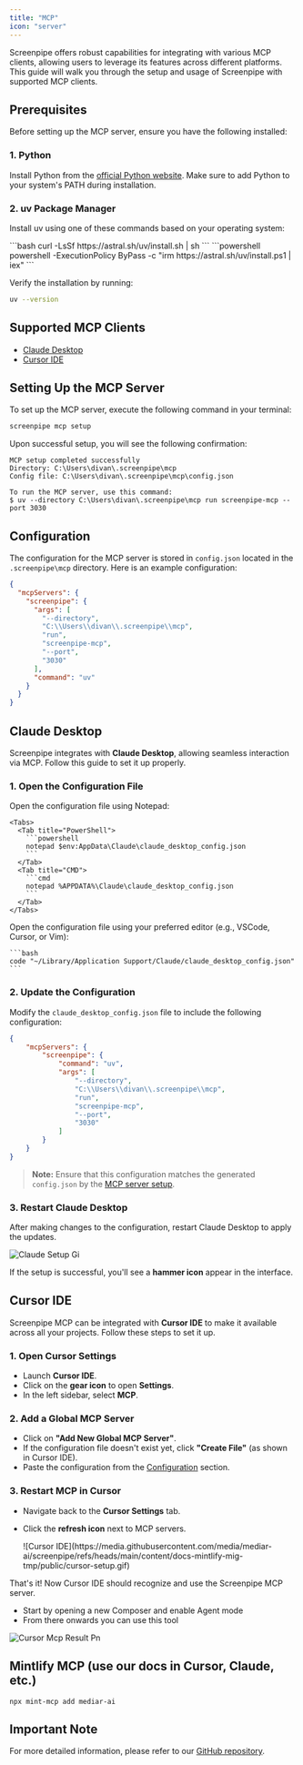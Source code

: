 ```yaml
---
title: "MCP"
icon: "server"
---
```


Screenpipe offers robust capabilities for integrating with various MCP clients, allowing users to leverage its features across different platforms. This guide will walk you through the setup and usage of Screenpipe with supported MCP clients.

## Prerequisites

Before setting up the MCP server, ensure you have the following installed:

### 1. Python

Install Python from the [official Python website](https://www.python.org/). Make sure to add Python to your system's PATH during installation.

### 2. uv Package Manager

Install uv using one of these commands based on your operating system:

<Tabs>
  <Tab title="macOS/Linux">
    ```bash
    curl -LsSf https://astral.sh/uv/install.sh | sh
    ```
  </Tab>
  <Tab title="Windows">
    ```powershell
    powershell -ExecutionPolicy ByPass -c "irm https://astral.sh/uv/install.ps1 | iex"
    ```
  </Tab>
</Tabs>

Verify the installation by running:

```bash
uv --version
```

## Supported MCP Clients

- [Claude Desktop](#claude-desktop)
- [Cursor IDE](#cursor-ide)

## Setting Up the MCP Server

To set up the MCP server, execute the following command in your terminal:

```bash
screenpipe mcp setup
```

Upon successful setup, you will see the following confirmation:

```
MCP setup completed successfully
Directory: C:\Users\divan\.screenpipe\mcp
Config file: C:\Users\divan\.screenpipe\mcp\config.json

To run the MCP server, use this command:
$ uv --directory C:\Users\divan\.screenpipe\mcp run screenpipe-mcp --port 3030
```

## Configuration

The configuration for the MCP server is stored in `config.json` located in the `.screenpipe\mcp` directory. Here is an example configuration:

```json
{
  "mcpServers": {
    "screenpipe": {
      "args": [
        "--directory",
        "C:\\Users\\divan\\.screenpipe\\mcp",
        "run",
        "screenpipe-mcp",
        "--port",
        "3030"
      ],
      "command": "uv"
    }
  }
}
```

## Claude Desktop

Screenpipe integrates with **Claude Desktop**, allowing seamless interaction via MCP. Follow this guide to set it up properly.

### 1. Open the Configuration File

<Tabs>
  <Tab title="Windows">
    Open the configuration file using Notepad:

    <Tabs>
      <Tab title="PowerShell">
        ```powershell
        notepad $env:AppData\Claude\claude_desktop_config.json  
        ```
      </Tab>
      <Tab title="CMD">
        ```cmd
        notepad %APPDATA%\Claude\claude_desktop_config.json  
        ```
      </Tab>
    </Tabs>
  </Tab>
  <Tab title="macOS">
    Open the configuration file using your preferred editor (e.g., VSCode, Cursor, or Vim):

    ```bash
    code "~/Library/Application Support/Claude/claude_desktop_config.json"  
    ```
  </Tab>
</Tabs>

### 2. Update the Configuration

Modify the `claude_desktop_config.json` file to include the following configuration:

```json
{
    "mcpServers": {
        "screenpipe": {
            "command": "uv",
            "args": [
                "--directory",
                "C:\\Users\\divan\\.screenpipe\\mcp",
                "run",
                "screenpipe-mcp",
                "--port",
                "3030"
            ]
        }
    }
}
```

> **Note:** Ensure that this configuration matches the generated `config.json` by the [MCP server setup](#setting-up-the-mcp-server).

### 3. Restart Claude Desktop

After making changes to the configuration, restart Claude Desktop to apply the updates.

![Claude Setup Gi](https://media.githubusercontent.com/media/mediar-ai/screenpipe/refs/heads/main/content/docs-mintlify-mig-tmp/public/claude-setup.gif)

If the setup is successful, you'll see a **hammer icon** appear in the interface.

## Cursor IDE

Screenpipe MCP can be integrated with **Cursor IDE** to make it available across all your projects. Follow these steps to set it up.

### 1. Open Cursor Settings

- Launch **Cursor IDE**.
- Click on the **gear icon** to open **Settings**.
- In the left sidebar, select **MCP**.

### 2. Add a Global MCP Server

- Click on **"Add New Global MCP Server"**.
- If the configuration file doesn't exist yet, click **"Create File"** (as shown in Cursor IDE).
- Paste the configuration from the [Configuration](#configuration) section.

### 3. Restart MCP in Cursor

- Navigate back to the **Cursor Settings** tab.
- Click the **refresh icon** next to MCP servers.

  <Frame>
    ![Cursor IDE](https://media.githubusercontent.com/media/mediar-ai/screenpipe/refs/heads/main/content/docs-mintlify-mig-tmp/public/cursor-setup.gif)
  </Frame>

That's it\! Now Cursor IDE should recognize and use the Screenpipe MCP server.

- Start by opening a new Composer and enable Agent mode
- From there onwards you can use this tool

![Cursor Mcp Result Pn](/content/docs-mintlify-mig-tmp/public/cursor-mcp-result.png)

## Mintlify MCP (use our docs in Cursor, Claude, etc.)

```shellscript
npx mint-mcp add mediar-ai
```

## Important Note

For more detailed information, please refer to our [GitHub repository](https://github.com/mediar-ai/screenpipe/tree/main/screenpipe-integrations/screenpipe-mcp).
